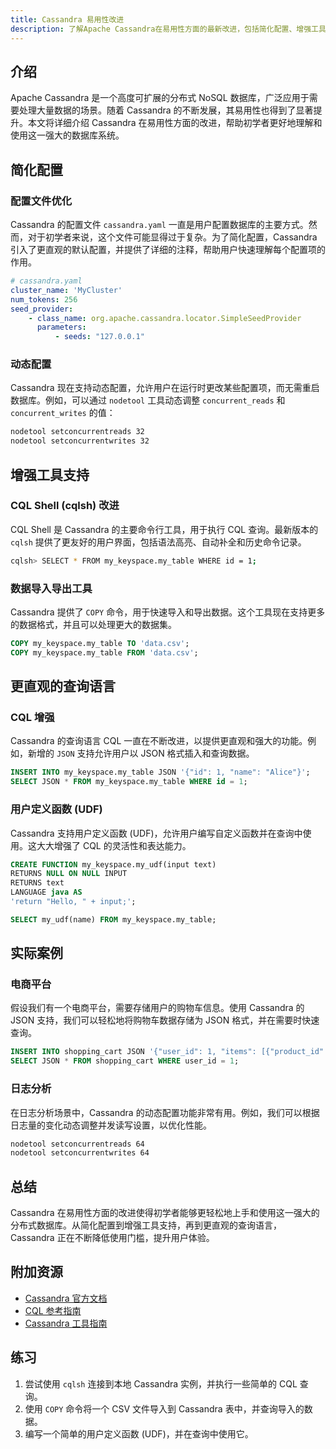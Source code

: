 ```yaml
---
title: Cassandra 易用性改进
description: 了解Apache Cassandra在易用性方面的最新改进，包括简化配置、增强工具支持以及更直观的查询语言。
---
```


## 介绍

Apache Cassandra 是一个高度可扩展的分布式 NoSQL 数据库，广泛应用于需要处理大量数据的场景。随着 Cassandra 的不断发展，其易用性也得到了显著提升。本文将详细介绍 Cassandra 在易用性方面的改进，帮助初学者更好地理解和使用这一强大的数据库系统。

## 简化配置

### 配置文件优化

Cassandra 的配置文件 `cassandra.yaml` 一直是用户配置数据库的主要方式。然而，对于初学者来说，这个文件可能显得过于复杂。为了简化配置，Cassandra 引入了更直观的默认配置，并提供了详细的注释，帮助用户快速理解每个配置项的作用。

```yaml
# cassandra.yaml
cluster_name: 'MyCluster'
num_tokens: 256
seed_provider:
    - class_name: org.apache.cassandra.locator.SimpleSeedProvider
      parameters:
          - seeds: "127.0.0.1"
```

### 动态配置

Cassandra 现在支持动态配置，允许用户在运行时更改某些配置项，而无需重启数据库。例如，可以通过 `nodetool` 工具动态调整 `concurrent_reads` 和 `concurrent_writes` 的值：

```bash
nodetool setconcurrentreads 32
nodetool setconcurrentwrites 32
```

## 增强工具支持

### CQL Shell (cqlsh) 改进

CQL Shell 是 Cassandra 的主要命令行工具，用于执行 CQL 查询。最新版本的 `cqlsh` 提供了更友好的用户界面，包括语法高亮、自动补全和历史命令记录。

```bash
cqlsh> SELECT * FROM my_keyspace.my_table WHERE id = 1;
```

### 数据导入导出工具

Cassandra 提供了 `COPY` 命令，用于快速导入和导出数据。这个工具现在支持更多的数据格式，并且可以处理更大的数据集。

```sql
COPY my_keyspace.my_table TO 'data.csv';
COPY my_keyspace.my_table FROM 'data.csv';
```

## 更直观的查询语言

### CQL 增强

Cassandra 的查询语言 CQL 一直在不断改进，以提供更直观和强大的功能。例如，新增的 `JSON` 支持允许用户以 JSON 格式插入和查询数据。

```sql
INSERT INTO my_keyspace.my_table JSON '{"id": 1, "name": "Alice"}';
SELECT JSON * FROM my_keyspace.my_table WHERE id = 1;
```

### 用户定义函数 (UDF)

Cassandra 支持用户定义函数 (UDF)，允许用户编写自定义函数并在查询中使用。这大大增强了 CQL 的灵活性和表达能力。

```sql
CREATE FUNCTION my_keyspace.my_udf(input text) 
RETURNS NULL ON NULL INPUT 
RETURNS text 
LANGUAGE java AS 
'return "Hello, " + input;';

SELECT my_udf(name) FROM my_keyspace.my_table;
```

## 实际案例

### 电商平台

假设我们有一个电商平台，需要存储用户的购物车信息。使用 Cassandra 的 JSON 支持，我们可以轻松地将购物车数据存储为 JSON 格式，并在需要时快速查询。

```sql
INSERT INTO shopping_cart JSON '{"user_id": 1, "items": [{"product_id": 101, "quantity": 2}]}';
SELECT JSON * FROM shopping_cart WHERE user_id = 1;
```

### 日志分析

在日志分析场景中，Cassandra 的动态配置功能非常有用。例如，我们可以根据日志量的变化动态调整并发读写设置，以优化性能。

```bash
nodetool setconcurrentreads 64
nodetool setconcurrentwrites 64
```

## 总结

Cassandra 在易用性方面的改进使得初学者能够更轻松地上手和使用这一强大的分布式数据库。从简化配置到增强工具支持，再到更直观的查询语言，Cassandra 正在不断降低使用门槛，提升用户体验。

## 附加资源

- [Cassandra 官方文档](https://cassandra.apache.org/doc/latest/)
- [CQL 参考指南](https://cassandra.apache.org/doc/latest/cql/)
- [Cassandra 工具指南](https://cassandra.apache.org/doc/latest/tools/)

## 练习

1. 尝试使用 `cqlsh` 连接到本地 Cassandra 实例，并执行一些简单的 CQL 查询。
2. 使用 `COPY` 命令将一个 CSV 文件导入到 Cassandra 表中，并查询导入的数据。
3. 编写一个简单的用户定义函数 (UDF)，并在查询中使用它。
